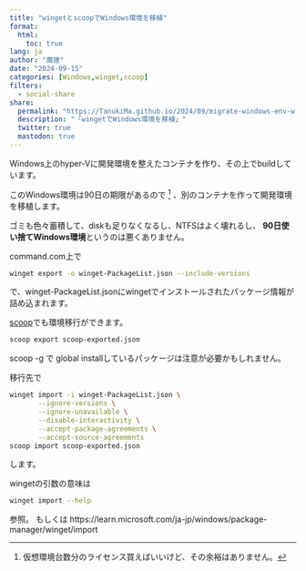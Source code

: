 ```yaml
---
title: "wingetとscoopでWindows環境を移植"
format:
  html:
    toc: true
lang: ja
author: "魔狸"
date: "2024-09-15"
categories: [Windows,winget,scoop]
filters:
  - social-share
share:
  permalink: "https://TanukiMa.github.io/2024/09/migrate-windows-env-w-winget.html"
  description: "「wingetでWindows環境を移植」"
  twitter: true
  mastodon: true
---
```

Windows上のhyper-Vに開発環境を整えたコンテナを作り、その上でbuildしています。

このWindows環境は90日の期限があるので [^longnote] 、別のコンテナを作って開発環境を移植します。

[^longnote]: 仮想環境台数分のライセンス買えばいいけど、その余裕はありません。

ゴミも色々蓄積して、diskも足りなくなるし、NTFSはよく壊れるし、
**90日使い捨てWindows環境**というのは悪くありません。

command.com上で
```bash
winget export -o winget-PackageList.json --include-versions
```
で、winget-PackageList.jsonにwingetでインストールされたパッケージ情報が詰め込まれます。


[scoop](https://scoop.sh/)でも環境移行ができます。
```bash
scoop export scoop-exported.json
```
scoop -g で global installしているパッケージは注意が必要かもしれません。

移行先で
```bash
winget import -i winget-PackageList.json \
	   --ignore-versions \
	   --ignore-unavailable \
	   --disable-interactivity \
	   --accept-package-agreements \
	   --accept-source-agreements
scoop import scoop-exported.json
```
します。

wingetの引数の意味は
```bash
winget import --help
```
参照。
もしくは
https://learn.microsoft.com/ja-jp/windows/package-manager/winget/import
